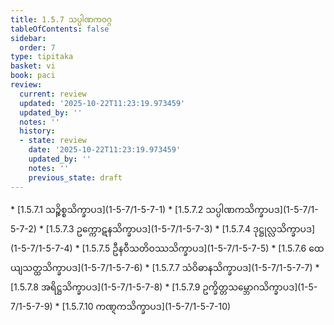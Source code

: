 ```yaml
---
title: 1.5.7 သပ္ပါဏကဝဂ္ဂ
tableOfContents: false
sidebar:
  order: 7
type: tipitaka
basket: vi
book: paci
review:
  current: review
  updated: '2025-10-22T11:23:19.973459'
  updated_by: ''
  notes: ''
  history:
  - state: review
    date: '2025-10-22T11:23:19.973459'
    updated_by: ''
    notes: ''
    previous_state: draft
---
```



<ReviewStatus review={frontmatter.review} showDetails={true} />

<HypothesisAnnotation frontmatter={frontmatter} />

<DynamicBreadcrumb />



<TableOfContents book="paci" section="1.5.7">
* [1.5.7.1 သဉ္စိစ္စသိက္ခာပဒ](1-5-7/1-5-7-1)
* [1.5.7.2 သပ္ပါဏကသိက္ခာပဒ](1-5-7/1-5-7-2)
* [1.5.7.3 ဥက္ကောဋနသိက္ခာပဒ](1-5-7/1-5-7-3)
* [1.5.7.4 ဒုဋ္ဌုလ္လသိက္ခာပဒ](1-5-7/1-5-7-4)
* [1.5.7.5 ဦနဝီသတိဝဿသိက္ခာပဒ](1-5-7/1-5-7-5)
* [1.5.7.6 ထေယျသတ္ထသိက္ခာပဒ](1-5-7/1-5-7-6)
* [1.5.7.7 သံဝိဓာနသိက္ခာပဒ](1-5-7/1-5-7-7)
* [1.5.7.8 အရိဋ္ဌသိက္ခာပဒ](1-5-7/1-5-7-8)
* [1.5.7.9 ဥက္ခိတ္တသမ္ဘောဂသိက္ခာပဒ](1-5-7/1-5-7-9)
* [1.5.7.10 ကဏ္ဋကသိက္ခာပဒ](1-5-7/1-5-7-10)
</TableOfContents>